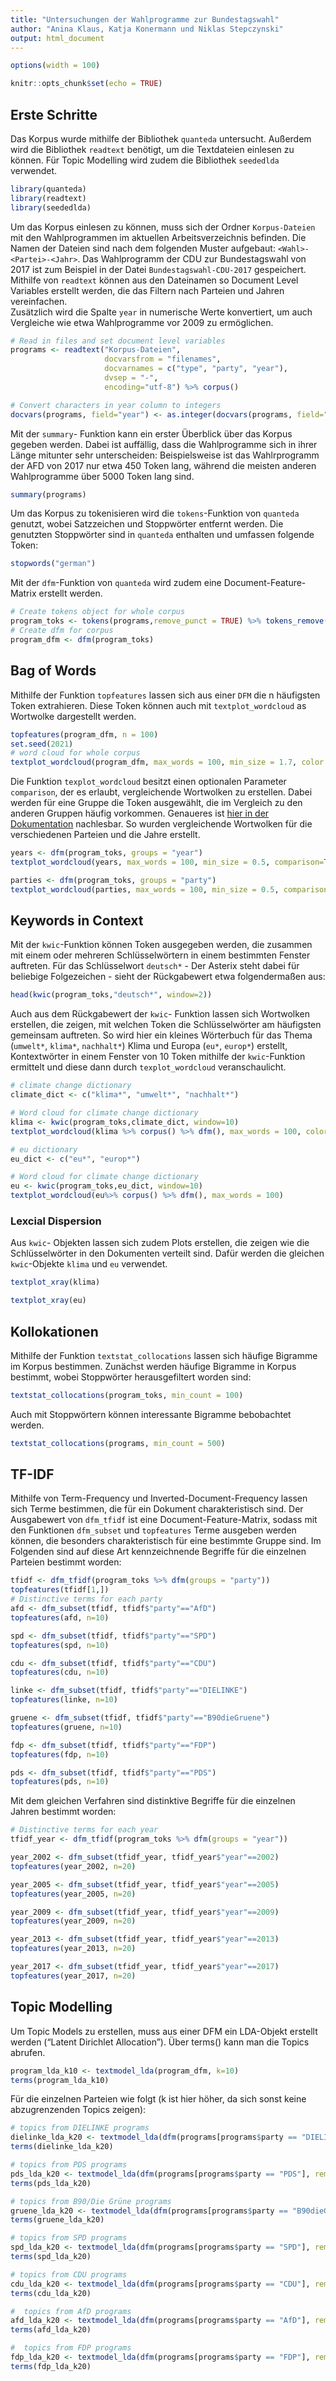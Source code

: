 ```yaml
---
title: "Untersuchungen der Wahlprogramme zur Bundestagswahl"
author: "Anina Klaus, Katja Konermann und Niklas Stepczynski"
output: html_document
---
```

```r
options(width = 100)
```

```r
knitr::opts_chunk$set(echo = TRUE)
```

## Erste Schritte

Das Korpus wurde mithilfe der Bibliothek `quanteda` untersucht. Außerdem wird die Bibliothek `readtext` benötigt, um die Textdateien einlesen zu können. Für Topic Modelling wird zudem die Bibliothek `seededlda` verwendet.

```r
library(quanteda)
library(readtext)
library(seededlda)
```

Um das Korpus einlesen zu können, muss sich der Ordner `Korpus-Dateien` mit den Wahlprogrammen im aktuellen Arbeitsverzeichnis befinden. Die Namen der Dateien sind nach dem folgenden Muster aufgebaut: `<Wahl>-<Partei>-<Jahr>`. Das Wahlprogramm der CDU zur Bundestagswahl von 2017 ist zum Beispiel in der Datei `Bundestagswahl-CDU-2017` gespeichert. Mithilfe von `readtext` können aus den Dateinamen so Document Level Variables erstellt werden, die das Filtern nach Parteien und Jahren vereinfachen. <br>
Zusätzlich wird die Spalte `year` in numerische Werte konvertiert, um auch Vergleiche wie etwa Wahlprogramme vor 2009 zu ermöglichen.

```r
# Read in files and set document level variables
programs <- readtext("Korpus-Dateien", 
                     docvarsfrom = "filenames",
                     docvarnames = c("type", "party", "year"),
                     dvsep = "-",
                     encoding="utf-8") %>% corpus()

# Convert characters in year column to integers
docvars(programs, field="year") <- as.integer(docvars(programs, field="year"))
```
Mit der `summary`- Funktion kann ein erster Überblick über das Korpus gegeben werden. Dabei ist auffällig, dass die Wahlprogramme sich in ihrer Länge mitunter sehr unterscheiden: Beispielsweise ist das Wahlrprogramm der AFD von 2017 nur etwa 450 Token lang, während die meisten anderen Wahlprogramme über 5000 Token lang sind. 
```r
summary(programs)
```

Um das Korpus zu tokenisieren wird die `tokens`-Funktion von `quanteda` genutzt, wobei Satzzeichen und Stoppwörter entfernt werden. Die genutzten Stoppwörter sind in `quanteda` enthalten und umfassen folgende Token:

```r
stopwords("german")
```
Mit der `dfm`-Funktion von `quanteda` wird zudem eine Document-Feature-Matrix erstellt werden.

```r
# Create tokens object for whole corpus
program_toks <- tokens(programs,remove_punct = TRUE) %>% tokens_remove(stopwords("german"), padding = TRUE )
# Create dfm for corpus
program_dfm <- dfm(program_toks)
```


## Bag of Words

Mithilfe der Funktion `topfeatures` lassen sich aus einer `DFM` die n häufigsten Token extrahieren. Diese Token können auch mit `textplot_wordcloud` as Wortwolke dargestellt werden. 

```r
topfeatures(program_dfm, n = 100)
set.seed(2021)
# word cloud for whole corpus
textplot_wordcloud(program_dfm, max_words = 100, min_size = 1.7, color = "darkslategrey")
```

Die Funktion `texplot_wordcloud` besitzt einen optionalen Parameter `comparison`, der es erlaubt, vergleichende Wortwolken zu erstellen. Dabei werden für eine Gruppe die Token ausgewählt, die im Vergleich zu den anderen Gruppen häufig vorkommen. Genaueres ist [hier in der Dokumentation](https://www.rdocumentation.org/packages/wordcloud/versions/2.6/topics/comparison.cloud) nachlesbar.
So wurden vergleichende Wortwolken für die verschiedenen Parteien und die Jahre erstellt.

```r
years <- dfm(program_toks, groups = "year")
textplot_wordcloud(years, max_words = 100, min_size = 0.5, comparison=TRUE, color=c("darkolivegreen", "cadetblue4", "deeppink3", "darkorange", "darkred"))
```

```r
parties <- dfm(program_toks, groups = "party")
textplot_wordcloud(parties, max_words = 100, min_size = 0.5, comparison=TRUE, color=c("blue3", "darkgreen", "black", "red", "deeppink", "darkred", "brown2"))
```

## Keywords in Context

Mit der `kwic`-Funktion können Token ausgegeben werden, die zusammen mit einem oder mehreren Schlüsselwörtern in einem bestimmten Fenster auftreten. Für das Schlüsselwort `deutsch*` - Der Asterix steht dabei für beliebige Folgezeichen - sieht der Rückgabewert etwa folgendermaßen aus:

```r
head(kwic(program_toks,"deutsch*", window=2))
```

Auch aus dem Rückgabewert der `kwic`- Funktion lassen sich Wortwolken erstellen, die zeigen, mit welchen Token die Schlüsselwörter am häufigsten gemeinsam auftreten. So wird hier ein kleines Wörterbuch für das Thema (`umwelt*`, `klima*`, `nachhalt*`) Klima und Europa (`eu*`, `europ*`) erstellt, Kontextwörter in einem Fenster von 10 Token mithilfe der `kwic`-Funktion ermittelt und diese dann durch `texplot_wordcloud` veranschaulicht.

```r
# climate change dictionary
climate_dict <- c("klima*", "umwelt*", "nachhalt*")

# Word cloud for climate change dictionary
klima <- kwic(program_toks,climate_dict, window=10) 
textplot_wordcloud(klima %>% corpus() %>% dfm(), max_words = 100, color= "chartreuse4")
```

```r
# eu dictionary
eu_dict <- c("eu*", "europ*")

# Word cloud for climate change dictionary
eu <- kwic(program_toks,eu_dict, window=10) 
textplot_wordcloud(eu%>% corpus() %>% dfm(), max_words = 100)
```

### Lexcial Dispersion

Aus `kwic`- Objekten lassen sich zudem Plots erstellen, die zeigen wie die Schlüsselwörter in den Dokumenten verteilt sind. Dafür werden die gleichen `kwic`-Objekte `klima` und `eu` verwendet.

```r
textplot_xray(klima)
```

```r
textplot_xray(eu)
```

## Kollokationen
Mithilfe der Funktion `textstat_collocations` lassen sich häufige Bigramme im Korpus bestimmen. Zunächst werden häufige Bigramme in Korpus bestimmt, wobei Stoppwörter herausgefiltert worden sind:

```r
textstat_collocations(program_toks, min_count = 100)
```

Auch mit Stoppwörtern können interessante Bigramme bebobachtet werden.

```r
textstat_collocations(programs, min_count = 500)
```

## TF-IDF
Mithilfe von Term-Frequency und Inverted-Document-Frequency lassen sich Terme bestimmen, die für ein Dokument charakteristisch sind. Der Ausgabewert von `dfm_tfidf` ist eine Document-Feature-Matrix, sodass mit den Funktionen `dfm_subset` und `topfeatures` Terme ausgeben werden können, die besonders charakteristisch für eine bestimmte Gruppe sind. Im Folgenden sind auf diese Art kennzeichnende Begriffe für die einzelnen Parteien bestimmt worden: 

```r
tfidf <- dfm_tfidf(program_toks %>% dfm(groups = "party"))
topfeatures(tfidf[1,])
# Distinctive terms for each party
afd <- dfm_subset(tfidf, tfidf$"party"=="AfD")
topfeatures(afd, n=10)

spd <- dfm_subset(tfidf, tfidf$"party"=="SPD")
topfeatures(spd, n=10)

cdu <- dfm_subset(tfidf, tfidf$"party"=="CDU")
topfeatures(cdu, n=10)

linke <- dfm_subset(tfidf, tfidf$"party"=="DIELINKE")
topfeatures(linke, n=10)

gruene <- dfm_subset(tfidf, tfidf$"party"=="B90dieGruene")
topfeatures(gruene, n=10)

fdp <- dfm_subset(tfidf, tfidf$"party"=="FDP")
topfeatures(fdp, n=10)

pds <- dfm_subset(tfidf, tfidf$"party"=="PDS")
topfeatures(pds, n=10)


```

Mit dem gleichen Verfahren sind distinktive Begriffe für die einzelnen Jahren bestimmt worden:

```r
# Distinctive terms for each year
tfidf_year <- dfm_tfidf(program_toks %>% dfm(groups = "year"))

year_2002 <- dfm_subset(tfidf_year, tfidf_year$"year"==2002)
topfeatures(year_2002, n=20)

year_2005 <- dfm_subset(tfidf_year, tfidf_year$"year"==2005)
topfeatures(year_2005, n=20)

year_2009 <- dfm_subset(tfidf_year, tfidf_year$"year"==2009)
topfeatures(year_2009, n=20)

year_2013 <- dfm_subset(tfidf_year, tfidf_year$"year"==2013)
topfeatures(year_2013, n=20)

year_2017 <- dfm_subset(tfidf_year, tfidf_year$"year"==2017)
topfeatures(year_2017, n=20)

```
## Topic Modelling

Um Topic Models zu erstellen, muss aus einer DFM ein LDA-Objekt erstellt werden ("Latent Dirichlet Allocation"). Über terms() kann man die Topics abrufen.

```r
program_lda_k10 <- textmodel_lda(program_dfm, k=10)
terms(program_lda_k10)
```

Für die einzelnen Parteien wie folgt (k ist hier höher, da sich sonst keine abzugrenzenden Topics zeigen):

```r
# topics from DIELINKE programs
dielinke_lda_k20 <- textmodel_lda(dfm(programs[programs$party == "DIELINKE"], remove_punct=TRUE, remove=(stopwords("german"))), k=20)
terms(dielinke_lda_k20)

# topics from PDS programs
pds_lda_k20 <- textmodel_lda(dfm(programs[programs$party == "PDS"], remove_punct=TRUE, remove=(stopwords("german"))), k=20)
terms(pds_lda_k20)

# topics from B90/Die Grüne programs
gruene_lda_k20 <- textmodel_lda(dfm(programs[programs$party == "B90dieGruene"], remove_punct=TRUE, remove=(stopwords("german"))), k=20)
terms(gruene_lda_k20)

# topics from SPD programs
spd_lda_k20 <- textmodel_lda(dfm(programs[programs$party == "SPD"], remove_punct=TRUE, remove=(stopwords("german"))), k=20)
terms(spd_lda_k20)

# topics from CDU programs
cdu_lda_k20 <- textmodel_lda(dfm(programs[programs$party == "CDU"], remove_punct=TRUE, remove=(stopwords("german"))), k=20)
terms(cdu_lda_k20)

#  topics from AfD programs
afd_lda_k20 <- textmodel_lda(dfm(programs[programs$party == "AfD"], remove_punct=TRUE, remove=(stopwords("german"))), k=20)
terms(afd_lda_k20)

#  topics from FDP programs
fdp_lda_k20 <- textmodel_lda(dfm(programs[programs$party == "FDP"], remove_punct=TRUE, remove=(stopwords("german"))), k=20)
terms(fdp_lda_k20)
```

